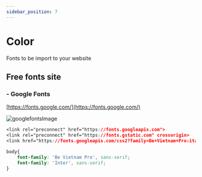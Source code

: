 ```yaml
---
sidebar_position: 7
---
```

# Color

Fonts to be import to your website

## Free fonts site

### - Google Fonts 
[https://fonts.google.com/](https://fonts.google.com/)

![googlefontsImage](../../../public/img/behance.jpg)

```css title="Demo of import fonts to website"
<link rel="preconnect" href="https://fonts.googleapis.com">
<link rel="preconnect" href="https://fonts.gstatic.com" crossorigin>
<link href="https://fonts.googleapis.com/css2?family=Be+Vietnam+Pro:ital,wght@1,300&family=Inter&display=swap" rel="stylesheet">

body{
    font-family: 'Be Vietnam Pro', sans-serif;
    font-family: 'Inter', sans-serif;
}
```
